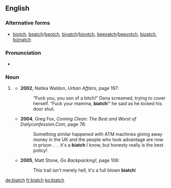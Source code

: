 ==English==

===Alternative forms===
* [[biotch]], [[beatch]]/[[beotch]], [[biyatch]]/[[biyotch]], [[beeyatch]]/[[beeyotch]], [[bizatch]], [[biznatch]]

===Pronunciation===
* {{a|US}} {{IPA|/bi.ˈɑtʃ/}}

===Noun===
{{en-noun|es}}

# {{context|pejorative|slang|[[gangsta]]|lang=en}} {{alternative form of|bitch}}
#* '''2002''', Natika Waldon, ''Urban Affairs'', page 197:
#*: “Fuck you, you son of a bitch!” Dana screamed, trying to cover herself. “Fuck your mamma, '''biatch'''!” he said as he kicked his door shut.
#* '''2004''', Greg Fox, ''Coming Clean: The Best and Worst of Dailyconfession.Com'', page 76:
#*: Something similar happened with ATM machines giving away money in the UK and the people who took advantage are now in prison . . . it's a '''biatch''' I know, but honesty really is the best policy!
#* '''2005''', Matt Stone, ''Go Backpacking!'', page 106:
#*: This trail isn't merely hell, it's a full blown '''biatch'''!

[[de:biatch]]
[[fr:biatch]]
[[ko:biatch]]